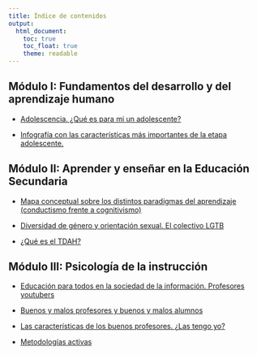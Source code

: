 ```yaml
---
title: Índice de contenidos
output:
  html_document: 
    toc: true
    toc_float: true
    theme: readable
---
```


## Módulo I: Fundamentos del desarrollo y del aprendizaje humano

+ [Adolescencia. ¿Qué es para mi un adolescente?](adolescencia.html)

+ [Infografía con las características más importantes de la etapa adolescente.](infografia_adolescencia.png)

## Módulo II: Aprender y enseñar en la Educación Secundaria

+ [Mapa conceptual sobre los distintos paradigmas del aprendizaje (conductismo frente a cognitivismo)](mapaconceptual.html)

+ [Diversidad de género y orientación sexual. El colectivo LGTB](lgtb.html)

+ [¿Qué es el TDAH?](tdah.html)

## Módulo III: Psicología de la instrucción

+ [Educación para todos en la sociedad de la información. Profesores youtubers](youtubers.html)

+ [Buenos y malos profesores y buenos y malos alumnos](profesalumnos.html)

+ [Las características de los buenos profesores. ¿Las tengo yo?](buenprofesor.html)

+ [Metodologías activas](activas.html)
